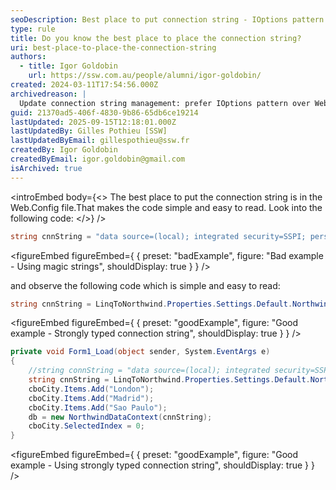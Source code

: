 ```yaml
---
seoDescription: Best place to put connection string - IOptions pattern over Web.config enables flexible and robust config in .NET.
type: rule
title: Do you know the best place to place the connection string?
uri: best-place-to-place-the-connection-string
authors:
  - title: Igor Goldobin
    url: https://ssw.com.au/people/alumni/igor-goldobin/
created: 2024-03-11T17:54:56.000Z
archivedreason: |
  Update connection string management: prefer IOptions pattern over Web.Config. Enables flexible, robust config in .NET, emphasizing dependency injection.
guid: 21370ad5-406f-4830-9b86-65db6ce19214
lastUpdated: 2025-09-15T12:18:01.000Z
lastUpdatedBy: Gilles Pothieu [SSW]
lastUpdatedByEmail: gillespothieu@ssw.fr
createdBy: Igor Goldobin
createdByEmail: igor.goldobin@gmail.com
isArchived: true
---
```


<introEmbed
  body={<>
The best place to put the connection string is in the Web.Config file.That makes the code simple and easy to read. Look into the following code:
  </>}
/>
```cs
string cnnString = "data source=(local); integrated security=SSPI; persist security info=False; pooling=False; initial catalog=Northwind2";
```

<figureEmbed figureEmbed={ {
  preset: "badExample",
  figure: "Bad example - Using magic strings",
  shouldDisplay: true
} } />


and observe the following code which is simple and easy to read:

```cs
string cnnString = LinqToNorthwind.Properties.Settings.Default.NorthwindEFConnectionString;
```

<figureEmbed figureEmbed={ {
  preset: "goodExample",
  figure: "Good example - Strongly typed connection string",
  shouldDisplay: true
} } />


```cs
private void Form1_Load(object sender, System.EventArgs e)
{
    //string connString = "data source=(local); integrated security=SSPI; persist security info=False; pooling=False; initial catalog=Northwind2";
    string cnnString = LinqToNorthwind.Properties.Settings.Default.NorthwindEFConnectionString;
    cboCity.Items.Add("London");
    cboCity.Items.Add("Madrid");
    cboCity.Items.Add("Sao Paulo");
    db = new NorthwindDataContext(cnnString);
    cboCity.SelectedIndex = 0;
}
```

<figureEmbed figureEmbed={ {
  preset: "goodExample",
  figure: "Good example - Using strongly typed connection string",
  shouldDisplay: true
} } />
